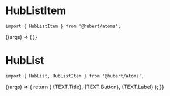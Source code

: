 
<Meta title="Design System/Atoms/HubList" />

# HubListItem

```
import { HubListItem } from '@hubert/atoms';
```

<Canvas>
  <Story
    name="Default"
    args={HubListItemConfig.args}
    argTypes={HubListItemConfig.props}
  >
    {(args) => (
      <HubGrid width="300px" fluid>
        <HubListItem {...args} />
      </HubGrid>
    )}
  </Story>
</Canvas>

<ArgsTable story="Default" />

# HubList

```
import { HubList, HubListItem } from '@hubert/atoms';
```

<Canvas>
  <Story name="Usage" args={HubListConfig.args} argTypes={HubListConfig.props}>
    {(args) => {
      return (
        <HubGrid width="300px" fluid>
          <HubList {...args}>
            <HubListItem>{TEXT.Title}</HubListItem>,
            <HubListItem>{TEXT.Button}</HubListItem>,
            <HubListItem>{TEXT.Label}</HubListItem>
          </HubList>
        </HubGrid>
      );
    }}
  </Story>
</Canvas>

<ArgsTable story="Usage" />
